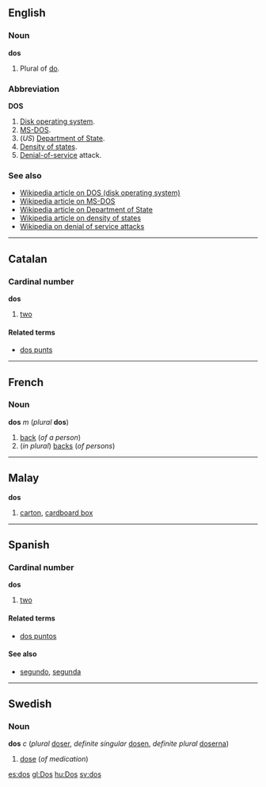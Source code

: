 ==English==
===Noun===
'''dos'''

#Plural of [[do]].

===Abbreviation===
'''DOS'''
#[[Disk operating system]].
#[[MS-DOS]].
#(''US'') [[Department of State]].
#[[Density of states]].
#[[Denial-of-service]] attack.

===See also===
*[[w:DOS_%28disambiguation%29|Wikipedia article on DOS (disk operating system)]]
*[[w:MS-DOS|Wikipedia article on MS-DOS]]
*[[w:United States Department of State|Wikipedia article on Department of State]]
*[[w:Density_of_states|Wikipedia article on density of states]]
*[[w:Denial_of_Service|Wikipedia on denial of service attacks]]

----
==Catalan==
===Cardinal number===
'''dos'''

#[[two]]

====Related terms====
*[[dos punts]]

----
==French==
===Noun===
'''dos''' ''m'' (''plural'' '''dos''')

# [[back]] (''of a person'')
# (''in plural'') [[back]]s (''of persons'')

----
==Malay==
'''dos'''

# [[carton]], [[cardboard box]]

----
==Spanish==
===Cardinal number===
'''dos'''

#[[two]]

====Related terms====
*[[dos puntos]]

====See also====
*[[segundo]], [[segunda]]

----
==Swedish==
===Noun===
'''dos''' ''c'' (''plural'' [[doser]], ''definite singular'' [[dosen]], ''definite plural'' [[doserna]])

#[[dose]] (''of medication'')

[[es:dos]]
[[gl:Dos]]
[[hu:Dos]]
[[sv:dos]]